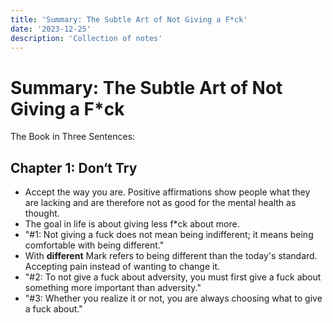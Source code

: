 ```yaml
---
title: 'Summary: The Subtle Art of Not Giving a F*ck'
date: '2023-12-25'
description: 'Collection of notes'
---
```


# Summary: The Subtle Art of Not Giving a F*ck

The Book in Three Sentences: 

## Chapter 1: Don‘t Try
- Accept the way you are. Positive affirmations show people what they are lacking and are therefore not as good for the mental health as thought.
- The goal in life is about giving less f*ck about more. 
- "#1: Not giving a fuck does not mean being indifferent; it means being comfortable with being different." 
- With **different** Mark refers to being different than the today's standard. Accepting pain instead of wanting to change it.
- "#2: To not give a fuck about adversity, you must first give a fuck about something more important than adversity."
- "#3: Whether you realize it or not, you are always choosing what to give a fuck about."
